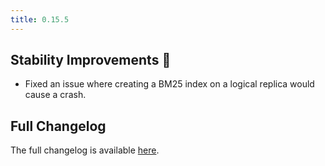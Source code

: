 ```yaml
---
title: 0.15.5
---
```


## Stability Improvements 💪

- Fixed an issue where creating a BM25 index on a logical replica would cause a crash.

## Full Changelog

The full changelog is available [here](https://github.com/paradedb/paradedb/releases/tag/v0.15.5).

